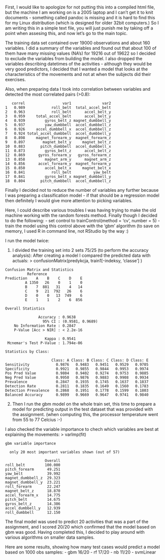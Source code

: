 First, I would like to apologize for not putting this into a compiled html file, but the machine I am working on is a 2005 laptop and I can't get it to knit documents - something called pandoc is missing and it is hard to find this for my Linux distribution (which is designed for older 32bit computers.)
So I am writing this in a simple text file, you will just punish me by taking off a point when assesing this, and now let's go to the main topic.

The training data set contained over 19000 observations and about 160 variables. I did a summary of the variables and found out that about 100 of them have many missing values (NA's) for 19216 out of 19622 so I decided to exclude the variables from building the model. I also dropped the variables describing datetimes of the activities - although they would be very good predictors, I decided that I wanted a model that looks at the characteristics of the movements and not at when the subjects did their exercises.

Also, when preparing data I took into correlation between variables and detected the most correlated pairs (>0.8):
```
   correl                 var1              var2
1   0.989            roll_belt  total_accel_belt
2   0.963            roll_belt      accel_belt_y
3   0.959     total_accel_belt      accel_belt_y
4   0.939         gyros_belt_z magnet_dumbbell_y
5   0.937         yaw_dumbbell  accel_dumbbell_z
6   0.926     accel_dumbbell_x  accel_dumbbell_z
7   0.924 total_accel_dumbbell  accel_dumbbell_y
8   0.898     magnet_forearm_y  magnet_forearm_z
9   0.897        magnet_belt_y     magnet_belt_z
10  0.883       pitch_dumbbell  accel_dumbbell_x
11  0.873         gyros_belt_z      accel_belt_z
12  0.869      gyros_forearm_y   gyros_forearm_z
13  0.858         magnet_arm_y      magnet_arm_z
14  0.856      accel_forearm_y  magnet_forearm_y
15  0.850         accel_belt_x     magnet_belt_x
16  0.841            roll_belt          yaw_belt
17  0.841         gyros_belt_x magnet_dumbbell_y
18  0.804       pitch_dumbbell  accel_dumbbell_z
```
Finally I decided not to reduce the number of variables any further because I was preparing a classification model - if that should be a regression model then definitely I would give more attention to picking variables.

Here, I could describe various troubles I was having trying to make the old machine working with the random forests method. Finally though I decided to do the following:
- set control to trainControl(method = 'cv', number = 5)
- train the model using this control above with the 'gbm' algorithm (to save on memory, I used R in command line, not RStudio by the way :)

I run the model twice:

1. I divided the training set into 2 sets 75/25 (to perform the accuracy analysis):
After creating a model I compared the predicted data with actuals:
> confusionMatrix(predykcja, train1[-indeksy, 'classe'] )

```
Confusion Matrix and Statistics
          Reference
Prediction    A    B    C    D    E
         A 1350   26    0    1    0
         B    7  881   31    4   14
         C    9   21  792   26    6
         D    0    0   13  749    6
         E    1    1    2    6  856

Overall Statistics
                                          
               Accuracy : 0.9638          
                 95% CI : (0.9581, 0.9689)
    No Information Rate : 0.2847          
    P-Value [Acc > NIR] : < 2.2e-16       
                                          
                  Kappa : 0.9541          
 Mcnemar's Test P-Value : 1.794e-06       

Statistics by Class:

                     Class: A Class: B Class: C Class: D Class: E
Sensitivity            0.9876   0.9483   0.9451   0.9529   0.9705
Specificity            0.9921   0.9855   0.9844   0.9953   0.9974
Pos Pred Value         0.9804   0.9402   0.9274   0.9753   0.9885
Neg Pred Value         0.9950   0.9876   0.9883   0.9908   0.9934
Prevalence             0.2847   0.1935   0.1745   0.1637   0.1837
Detection Rate         0.2811   0.1835   0.1649   0.1560   0.1783
Detection Prevalence   0.2868   0.1951   0.1778   0.1599   0.1803
Balanced Accuracy      0.9899   0.9669   0.9647   0.9741   0.9840
```

2. Then I run the gbm model on the whole train set, this time to prepare a model for predicting output in the test dataset that was provided with the assignment. (when computing this, the processor temperature went from 55 to 77 Celcius :-)

I also checked the variable importance to chech which variables are best at explaining the movements:
> varImp(fit)

```
gbm variable importance

  only 20 most important variables shown (out of 57)

                  Overall
roll_belt         100.000
pitch_forearm      49.251
yaw_belt           39.992
magnet_dumbbell_z  29.323
magnet_dumbbell_y  23.221
roll_forearm       22.247
magnet_belt_z      18.870
accel_forearm_x    14.775
pitch_belt         14.675
gyros_belt_z       14.386
accel_dumbbell_y   12.939
roll_dumbbell      12.150
```
The final model was used to predict 20 activities that was a part of the assignment, and I scored 20/20 which confirmed that the model based on gbm was good.
Having completed this, I decided to play around with various algorithms on smaller data samples.

Here are some results, showing how many test cases would predict a model based on 1000 obs samples:
- gbm 16/20
- rf 17/20
- nb 11/20
- svmLinear 

